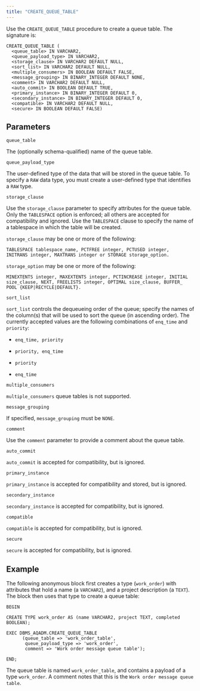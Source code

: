 ```yaml
---
title: "CREATE_QUEUE_TABLE"
---
```


Use the `CREATE_QUEUE_TABLE` procedure to create a queue table. The signature is:

```text
CREATE_QUEUE_TABLE (
  <queue_table> IN VARCHAR2,
  <queue_payload_type> IN VARCHAR2,
  <storage_clause> IN VARCHAR2 DEFAULT NULL,
  <sort_list> IN VARCHAR2 DEFAULT NULL,
  <multiple_consumers> IN BOOLEAN DEFAULT FALSE,
  <message_grouping> IN BINARY_INTEGER DEFAULT NONE,
  <comment> IN VARCHAR2 DEFAULT NULL,
  <auto_commit> IN BOOLEAN DEFAULT TRUE,
  <primary_instance> IN BINARY_INTEGER DEFAULT 0,
  <secondary_instance> IN BINARY_INTEGER DEFAULT 0,
  <compatible> IN VARCHAR2 DEFAULT NULL,
  <secure> IN BOOLEAN DEFAULT FALSE)
```

## Parameters

`queue_table`

 The (optionally schema-qualified) name of the queue table.

`queue_payload_type`

 The user-defined type of the data that will be stored in the queue table. To specify a `RAW` data type, you must create a user-defined type that identifies a `RAW` type.

`storage_clause`

Use the `storage_clause` parameter to specify attributes for the queue table. Only the `TABLESPACE` option is enforced; all others are accepted for compatibility and ignored. Use the `TABLESPACE` clause to specify the name of a tablespace in which the table will be created.

 `storage_clause` may be one or more of the following:

```text
TABLESPACE tablespace_name, PCTFREE integer, PCTUSED integer,
INITRANS integer, MAXTRANS integer or STORAGE storage_option.
```

`storage_option` may be one or more of the following:

```text
MINEXTENTS integer, MAXEXTENTS integer, PCTINCREASE integer, INITIAL
size_clause, NEXT, FREELISTS integer, OPTIMAL size_clause, BUFFER_
POOL {KEEP|RECYCLE|DEFAULT}.
```

`sort_list`

 `sort_list` controls the dequeueing order of the queue; specify the names of the column(s) that will be used to sort the queue (in ascending order). The currently accepted values are the following combinations of `enq_time` and `priority`:

-   `enq_time, priority`

-   `priority, enq_time`

-   `priority`

-   `enq_time`

`multiple_consumers`

 `multiple_consumers` queue tables is not supported.

`message_grouping`

 If specified, `message_grouping` must be `NONE`.

`comment`

 Use the `comment` parameter to provide a comment about the queue table.

`auto_commit`

 `auto_commit` is accepted for compatibility, but is ignored.

`primary_instance`

 `primary_instance` is accepted for compatibility and stored, but is ignored.

`secondary_instance`

 `secondary_instance` is accepted for compatibility, but is ignored.

`compatible`

 `compatible` is accepted for compatibility, but is ignored.

`secure`

 `secure` is accepted for compatibility, but is ignored.

## Example

The following anonymous block first creates a type (`work_order`) with attributes that hold a name (a `VARCHAR2`), and a project description (a `TEXT`). The block then uses that type to create a queue table:

```text
BEGIN

CREATE TYPE work_order AS (name VARCHAR2, project TEXT, completed BOOLEAN);

EXEC DBMS_AQADM.CREATE_QUEUE_TABLE
      (queue_table => 'work_order_table',
       queue_payload_type => 'work_order',
       comment => 'Work order message queue table');

END;
```

The queue table is named `work_order_table`, and contains a payload of a type `work_order`. A comment notes that this is the `Work order message queue table`.
